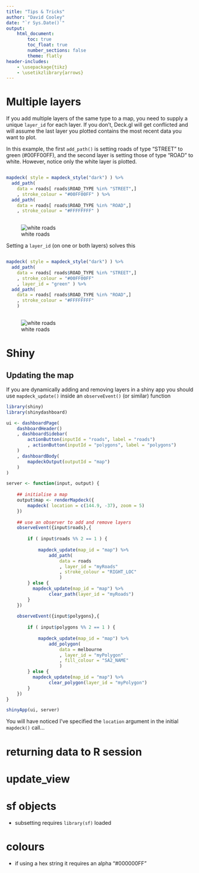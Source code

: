 ```yaml
---
title: "Tips & Tricks"
author: "David Cooley"
date: "`r Sys.Date()`"
output: 
    html_document:
        toc: true
        toc_float: true
        number_sections: false
        theme: flatly
header-includes: 
    - \usepackage{tikz}
    - \usetikzlibrary{arrows}
---
```


# Multiple layers

If you add multiple layers of the same type to a map, you need to supply a unique `layer_id` for each layer. If you don't, Deck.gl will get conflicted and will assume the last layer you plotted contains the most recent data you want to plot.

In this example, the first `add_path()` is setting roads of type "STREET" to green (#00FF00FF), and the second layer is setting those of type "ROAD" to white. However, notice only the white layer is plotted.

```r

mapdeck( style = mapdeck_style("dark") ) %>%
  add_path( 
    data = roads[ roads$ROAD_TYPE %in% "STREET",]
    , stroke_colour = "#00FF00FF" ) %>%
  add_path( 
    data = roads[ roads$ROAD_TYPE %in% "ROAD",]
    , stroke_colour = "#FFFFFFFF" )
  
```
![white roads](./img/articles/roads_white.png)


Setting a `layer_id` (on one or both layers) solves this

```r

mapdeck( style = mapdeck_style("dark") ) %>%
  add_path( 
    data = roads[ roads$ROAD_TYPE %in% "STREET",]
    , stroke_colour = "#00FF00FF"
    , layer_id = "green" ) %>%
  add_path( 
    data = roads[ roads$ROAD_TYPE %in% "ROAD",]
    , stroke_colour = "#FFFFFFFF"
    )
  
```
![white roads](./img/articles/roads_white_green.png)




# Shiny

## Updating the map

If you are dynamically adding and removing layers in a shiny app you should use `mapdeck_update()` inside an `observeEvent()` (or similar) function

```r
library(shiny)
library(shinydashboard)

ui <- dashboardPage(
	dashboardHeader()
	, dashboardSidebar(
		actionButton(inputId = "roads", label = "roads")
		, actionButton(inputId = "polygons", label = "polygons")
	)
	, dashboardBody(
		mapdeckOutput(outputId = "map")
	)
)

server <- function(input, output) {
	
	## initialise a map
	output$map <- renderMapdeck({
		mapdeck( location = c(144.9, -37), zoom = 5)
	})
	
	## use an observer to add and remove layers
	observeEvent({input$roads},{
		
		if ( input$roads %% 2 == 1 ) {
			
			mapdeck_update(map_id = "map") %>%
				add_path(
					data = roads
					, layer_id = "myRoads"
					, stroke_colour = "RIGHT_LOC"
					)
		} else {
		  mapdeck_update(map_id = "map") %>%
				clear_path(layer_id = "myRoads")
		}
	})
	
	observeEvent({input$polygons},{
		
		if ( input$polygons %% 2 == 1 ) {
			
			mapdeck_update(map_id = "map") %>%
				add_polygon(
					data = melbourne
					, layer_id = "myPolygon"
					, fill_colour = "SA2_NAME"
					)
		} else {
		  mapdeck_update(map_id = "map") %>%
				clear_polygon(layer_id = "myPolygon")
		}
	})
}

shinyApp(ui, server)
```

You will have noticed I've specified the `location` argument in the initial `mapdeck()` call...

# returning data to R session

# update_view

# sf objects

- subsetting requires `library(sf)` loaded

# colours

- if using a hex string it requires an alpha "#000000FF"
